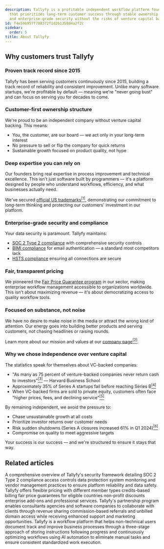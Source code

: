 ```yaml
---
description: Tallyfy is a profitable independent workflow platform founded in 2015
  that prioritizes long-term customer success through stable ownership fair pricing
  and enterprise-grade security without the risks of venture capital backing.
id: f4e59b957f788372f1d261358d4a2f2c
sidebar:
  order: 5
title: About Tallyfy
---
```


## Why customers trust Tallyfy

### Proven track record since 2015

Tallyfy has been serving customers continuously since 2015, building a track record of reliability and consistent improvement. Unlike many software startups, we're profitable by default — meaning we're "never going bust" and can focus on serving you for decades to come.

### Customer-first ownership structure

We're proud to be an independent company without venture capital backing. This means:
- You, the customer, are our board — we act only in your long-term interest
- No pressure to sell or flip the company for quick returns
- Sustainable growth focused on product quality, not hype

### Deep expertise you can rely on

Our founders bring real expertise in process improvement and technical excellence. This isn't just software built by programmers — it's a platform designed by people who understand workflows, efficiency, and what businesses actually need.

We've secured [official US trademarks](https://tallyfy.com/legal/trademarks/)<a href="https://tallyfy.com/legal/trademarks/" target="_blank"><sup>[1]</sup></a>, demonstrating our commitment to long-term thinking and protecting our customers' investment in our platform.

### Enterprise-grade security and compliance

Your data security is paramount. Tallyfy maintains:
- [SOC 2 Type 2 compliance](/products/pro/compliance/) with comprehensive security controls
- [BIMI compliance](/products/pro/compliance/bimi-compliance/) for email authentication — a standard most competitors lack
- [HSTS compliance](/products/pro/compliance/hsts-compliance/) ensuring all connections are secure

### Fair, transparent pricing

We pioneered the [Fair Price Guarantee program](/products/pro/pricing/) in our sector, making enterprise workflow management accessible to organizations worldwide. This isn't about maximizing revenue — it's about democratizing access to quality workflow tools.

### Focused on substance, not noise

We have no desire to make noise in the media or attract the wrong kind of attention. Our energy goes into building better products and serving customers, not chasing headlines or raising rounds.

Learn more about our mission and values at our [company page](https://tallyfy.com/about-tallyfy/)<a href="https://tallyfy.com/about-tallyfy/" rel="nofollow" target="_blank"><sup>[2]</sup></a>.

### Why we chose independence over venture capital

The statistics speak for themselves about VC-backed companies:

- "As many as 75 percent of venture-backed companies never return cash to investors"<a href="https://www.hbs.edu/news/Pages/item.aspx?num=214" rel="nofollow" target="_blank"><sup>[3]</sup></a> — Harvard Business School
- Approximately 35% of Series A startups fail before reaching Series B<a href="https://www.luisazhou.com/blog/startup-failure-statistics" rel="nofollow" target="_blank"><sup>[4]</sup></a>
- When VC-backed firms are sold to private equity, customers often face "higher prices, fees, and declining service"<a href="https://www.ineteconomics.org/perspectives/blog/private-equity-is-out-of-control-and-looting-america-this-prosecutor-says-we-can-fix-it" rel="nofollow" target="_blank"><sup>[5]</sup></a>

By remaining independent, we avoid the pressure to:
- Chase unsustainable growth at all costs
- Prioritize investor returns over customer needs  
- Risk sudden shutdowns (Series A closures increased 61% in Q1 2024)<a href="https://carta.com/data/startup-shutdowns-q1-2024/" rel="nofollow" target="_blank"><sup>[6]</sup></a>
- Compromise on quality to meet aggressive targets

Your success is our success — and we're structured to ensure it stays that way.


## Related articles
<CardGrid>
<LinkTitleCard header="<b>Pro > Compliance</b>" href="/products/pro/compliance/" > A comprehensive overview of Tallyfy's security framework detailing SOC 2 Type 2 compliance access controls data protection system monitoring and vendor management practices to ensure platform reliability and data safety. </LinkTitleCard>
<LinkTitleCard header="<b>Pro > Pricing</b>" href="/products/pro/pricing/" > Tallyfy offers flexible pricing with different member types credits-based billing fair price guarantees for eligible countries non-profit discounts enterprise add-ons and professional services. </LinkTitleCard>
<LinkTitleCard header="<b>Miscellaneous > Become a Tallyfy partner</b>" href="/products/pro/miscellaneous/how-can-i-become-a-tallyfy-partner/" > Tallyfy's partnership program enables consultants agencies and software companies to collaborate with clients through revenue sharing commission-based referrals and unbilled domain access while receiving enhanced support and marketing opportunities. </LinkTitleCard>
<LinkTitleCard header="<b>Introduction</b>" href="/products/pro/" > Tallyfy is a workflow platform that helps non-technical users document track and improve business processes through a three-stage approach of storing instructions following progress and continuously optimizing workflows using AI automation to eliminate manual tasks and ensure consistent standardized work execution. </LinkTitleCard>
</CardGrid>